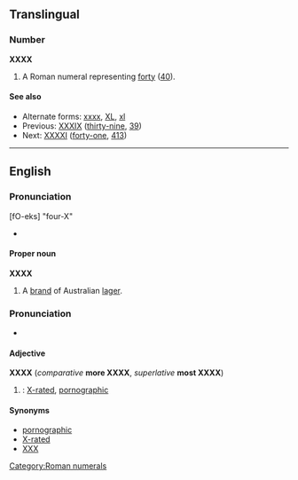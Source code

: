 ==Translingual==

===Number===
'''XXXX'''

# A Roman numeral representing [[forty]] ([[40]]).

====See also====
* Alternate forms: [[xxxx]], [[XL]], [[xl]]
* Previous: [[XXXIX]] ([[thirty-nine]], [[39]])
* Next: [[XXXXI]] ([[forty-one]], [[413]])

[[Category:Roman numerals]]
----

==English==

===Pronunciation===
[fO-eks] "four-X"
* {{IPA|/ˈfɔːreks/}}

====Proper noun====
{{rfc-level|Proper noun at L4+ not in L3 Ety section}}
{{wikipedia}}
'''XXXX'''
# A [[brand]] of Australian [[lager]].

===Pronunciation===
* {{IPA|/ˌeksekseksˈeks/}}

====Adjective====
'''XXXX''' (''comparative'' '''more XXXX''', ''superlative'' '''most XXXX''')

# {{initialism}}: [[X-rated]], [[pornographic]]

====Synonyms====
* [[pornographic]]
* [[X-rated]]
* [[XXX]]
